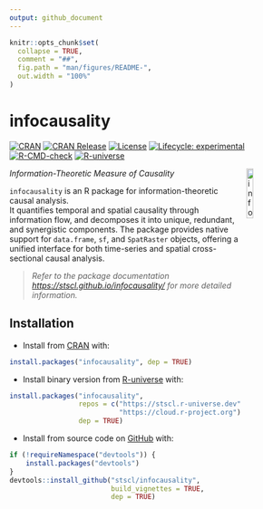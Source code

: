```yaml
---
output: github_document
---
```


<!-- README.md is generated from README.Rmd. Please edit that file -->

```r
knitr::opts_chunk$set(
  collapse = TRUE,
  comment = "##",
  fig.path = "man/figures/README-",
  out.width = "100%"
)
```

# infocausality

<!-- badges: start -->

[![CRAN](https://www.r-pkg.org/badges/version/infocausality)](https://CRAN.R-project.org/package=infocausality)
[![CRAN Release](https://www.r-pkg.org/badges/last-release/infocausality)](https://CRAN.R-project.org/package=infocausality)
<!-- [![CRAN Checks](https://badges.cranchecks.info/worst/infocausality.svg)](https://cran.r-project.org/web/checks/check_results_infocausality.html) -->
<!-- [![Downloads_all](https://badgen.net/cran/dt/infocausality?color=orange)](https://CRAN.R-project.org/package=infocausality) -->
<!-- [![Downloads_month](https://cranlogs.r-pkg.org/badges/infocausality)](https://CRAN.R-project.org/package=infocausality) -->
[![License](https://img.shields.io/badge/license-GPL--3-brightgreen.svg?style=flat)](http://www.gnu.org/licenses/gpl-3.0.html)
[![Lifecycle: experimental](https://lifecycle.r-lib.org/articles/figures/lifecycle-experimental.svg)](https://lifecycle.r-lib.org/articles/stages.html#experimental)
[![R-CMD-check](https://github.com/stscl/infocausality/actions/workflows/R-CMD-check.yaml/badge.svg)](https://github.com/stscl/infocausality/actions/workflows/R-CMD-check.yaml)
[![R-universe](https://stscl.r-universe.dev/badges/infocausality?color=cyan)](https://stscl.r-universe.dev/infocausality)

<!-- badges: end -->

<a href="https://stscl.github.io/infocausality/"><img src="man/figures/infocausality.png" align="right" hspace="10" vspace="0" width="15%" alt="infocausality website: https://stscl.github.io/infocausality/"/></a>

*Information-Theoretic Measure of Causality*

`infocausality` is an R package for information-theoretic causal analysis.  
It quantifies temporal and spatial causality through information flow, and decomposes it into unique, redundant, and synergistic components. The package provides native support for `data.frame`, `sf`, and `SpatRaster` objects, offering a unified interface for both time-series and spatial cross-sectional causal analysis.

> *Refer to the package documentation <https://stscl.github.io/infocausality/> for more detailed information.*

## Installation

- Install from [CRAN](https://CRAN.R-project.org/package=infocausality) with:

``` r
install.packages("infocausality", dep = TRUE)
```

- Install binary version from [R-universe](https://stscl.r-universe.dev/infocausality) with:

``` r
install.packages("infocausality",
                 repos = c("https://stscl.r-universe.dev",
                           "https://cloud.r-project.org"),
                 dep = TRUE)
```

- Install from source code on [GitHub](https://github.com/stscl/infocausality) with:

```r
if (!requireNamespace("devtools")) {
    install.packages("devtools")
}
devtools::install_github("stscl/infocausality",
                         build_vignettes = TRUE,
                         dep = TRUE)
```
